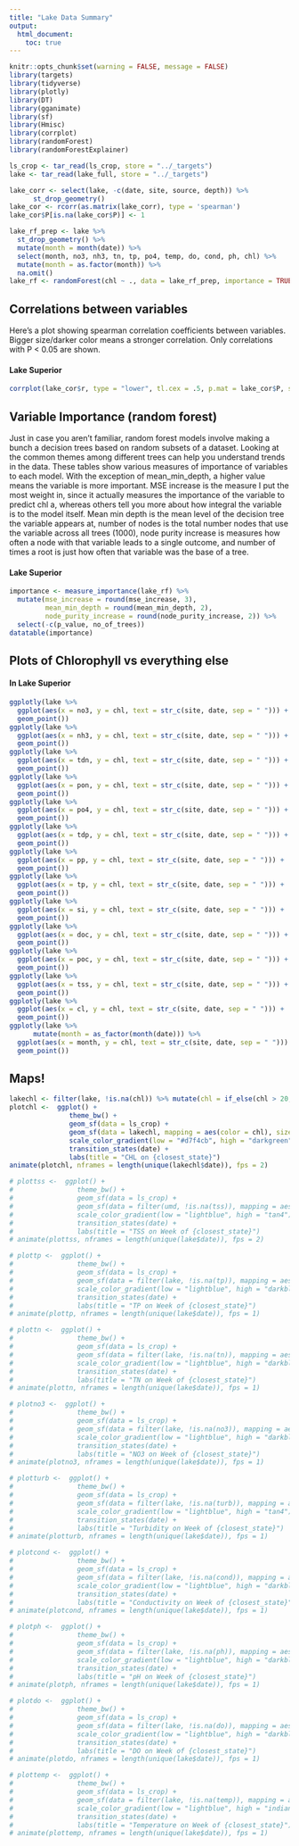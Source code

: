 ```yaml
---
title: "Lake Data Summary"
output: 
  html_document:
    toc: true
---
```


```r
knitr::opts_chunk$set(warning = FALSE, message = FALSE)
library(targets)
library(tidyverse)
library(plotly)
library(DT)
library(gganimate)
library(sf)
library(Hmisc)
library(corrplot)
library(randomForest)
library(randomForestExplainer)

ls_crop <- tar_read(ls_crop, store = "../_targets")
lake <- tar_read(lake_full, store = "../_targets")

lake_corr <- select(lake, -c(date, site, source, depth)) %>% 
      st_drop_geometry()
lake_cor <- rcorr(as.matrix(lake_corr), type = 'spearman')
lake_cor$P[is.na(lake_cor$P)] <- 1

lake_rf_prep <- lake %>%
  st_drop_geometry() %>%
  mutate(month = month(date)) %>%
  select(month, no3, nh3, tn, tp, po4, temp, do, cond, ph, chl) %>%
  mutate(month = as.factor(month)) %>%
  na.omit()
lake_rf <- randomForest(chl ~ ., data = lake_rf_prep, importance = TRUE, ntree = 1000)

```


## Correlations between variables

Here's a plot showing spearman correlation coefficients between variables. Bigger size/darker color means a stronger correlation. Only correlations with P < 0.05 are shown.

#### Lake Superior
```r
corrplot(lake_cor$r, type = "lower", tl.cex = .5, p.mat = lake_cor$P, sig.level = 0.05, insig = 'blank', outline = T)
```



## Variable Importance (random forest)
Just in case you aren't familiar, random forest models involve making a bunch a decision trees based on random subsets of a dataset. Looking at the common themes among different trees can help you understand trends in the data.
These tables show various measures of importance of variables to each model. With the exception of mean_min_depth, a higher value means the variable is more important. MSE increase is the measure I put the most weight in, since it actually measures the importance of the variable to predict chl a, whereas others tell you more about how integral the variable is to the model itself. Mean min depth is the mean level of the decision tree the variable appears at, number of nodes is the total number nodes that use the variable across all trees (1000), node purity increase is measures how often a node with that variable leads to a single outcome, and number of times a root is just how often that variable was the base of a tree.

#### Lake Superior 
```r
importance <- measure_importance(lake_rf) %>%
  mutate(mse_increase = round(mse_increase, 3),
         mean_min_depth = round(mean_min_depth, 2),
         node_purity_increase = round(node_purity_increase, 2)) %>%
  select(-c(p_value, no_of_trees))
datatable(importance)
```

## Plots of Chlorophyll vs everything else
#### In Lake Superior
```r

ggplotly(lake %>%
  ggplot(aes(x = no3, y = chl, text = str_c(site, date, sep = " "))) +
  geom_point())
ggplotly(lake %>%
  ggplot(aes(x = nh3, y = chl, text = str_c(site, date, sep = " "))) +
  geom_point())
ggplotly(lake %>%
  ggplot(aes(x = tdn, y = chl, text = str_c(site, date, sep = " "))) +
  geom_point())
ggplotly(lake %>%
  ggplot(aes(x = pon, y = chl, text = str_c(site, date, sep = " "))) +
  geom_point())
ggplotly(lake %>%
  ggplot(aes(x = po4, y = chl, text = str_c(site, date, sep = " "))) +
  geom_point())
ggplotly(lake %>%
  ggplot(aes(x = tdp, y = chl, text = str_c(site, date, sep = " "))) +
  geom_point())
ggplotly(lake %>%
  ggplot(aes(x = pp, y = chl, text = str_c(site, date, sep = " "))) +
  geom_point())
ggplotly(lake %>%
  ggplot(aes(x = tp, y = chl, text = str_c(site, date, sep = " "))) +
  geom_point())
ggplotly(lake %>%
  ggplot(aes(x = si, y = chl, text = str_c(site, date, sep = " "))) +
  geom_point())
ggplotly(lake %>% 
  ggplot(aes(x = doc, y = chl, text = str_c(site, date, sep = " "))) +
  geom_point())
ggplotly(lake %>%
  ggplot(aes(x = poc, y = chl, text = str_c(site, date, sep = " "))) +
  geom_point())
ggplotly(lake %>%
  ggplot(aes(x = tss, y = chl, text = str_c(site, date, sep = " "))) +
  geom_point())
ggplotly(lake %>%
  ggplot(aes(x = cl, y = chl, text = str_c(site, date, sep = " "))) +
  geom_point())
ggplotly(lake %>%
      mutate(month = as_factor(month(date))) %>%      
  ggplot(aes(x = month, y = chl, text = str_c(site, date, sep = " "))) +
  geom_point())
```


## Maps!

```r
lakechl <- filter(lake, !is.na(chl)) %>% mutate(chl = if_else(chl > 20, NA, chl))
plotchl <-  ggplot() +
               theme_bw() +
               geom_sf(data = ls_crop) +
               geom_sf(data = lakechl, mapping = aes(color = chl), size = 7) +
               scale_color_gradient(low = "#d7f4cb", high = "darkgreen", na.value = "gray30") +
               transition_states(date) +
               labs(title = "CHL on {closest_state}")
animate(plotchl, nframes = length(unique(lakechl$date)), fps = 2)
```
```r
# plottss <-  ggplot() +
#                theme_bw() +
#                geom_sf(data = ls_crop) +
#                geom_sf(data = filter(umd, !is.na(tss)), mapping = aes(color = tss), size = 7) +
#                scale_color_gradient(low = "lightblue", high = "tan4") +
#                transition_states(date) +
#                labs(title = "TSS on Week of {closest_state}")
# animate(plottss, nframes = length(unique(lake$date)), fps = 2)
```
```r
# plottp <-  ggplot() +
#                theme_bw() +
#                geom_sf(data = ls_crop) +
#                geom_sf(data = filter(lake, !is.na(tp)), mapping = aes(color = tp), size = 7) +
#                scale_color_gradient(low = "lightblue", high = "darkblue") +
#                transition_states(date) +
#                labs(title = "TP on Week of {closest_state}")
# animate(plottp, nframes = length(unique(lake$date)), fps = 1)
```
```r
# plottn <-  ggplot() +
#                theme_bw() +
#                geom_sf(data = ls_crop) +
#                geom_sf(data = filter(lake, !is.na(tn)), mapping = aes(color = tn), size = 7) +
#                scale_color_gradient(low = "lightblue", high = "darkblue") +
#                transition_states(date) +
#                labs(title = "TN on Week of {closest_state}")
# animate(plottn, nframes = length(unique(lake$date)), fps = 1)
```
```r
# plotno3 <-  ggplot() +
#                theme_bw() +
#                geom_sf(data = ls_crop) +
#                geom_sf(data = filter(lake, !is.na(no3)), mapping = aes(color = no3), size = 7) +
#                scale_color_gradient(low = "lightblue", high = "darkblue") +
#                transition_states(date) +
#                labs(title = "NO3 on Week of {closest_state}")
# animate(plotno3, nframes = length(unique(lake$date)), fps = 1)
```
```r
# plotturb <-  ggplot() +
#                theme_bw() +
#                geom_sf(data = ls_crop) +
#                geom_sf(data = filter(lake, !is.na(turb)), mapping = aes(color = turb), size = 7) +
#                scale_color_gradient(low = "lightblue", high = "tan4") +
#                transition_states(date) +
#                labs(title = "Turbidity on Week of {closest_state}")
# animate(plotturb, nframes = length(unique(lake$date)), fps = 1)
```
```r
# plotcond <-  ggplot() +
#                theme_bw() +
#                geom_sf(data = ls_crop) +
#                geom_sf(data = filter(lake, !is.na(cond)), mapping = aes(color = cond), size = 7) +
#                scale_color_gradient(low = "lightblue", high = "darkblue") +
#                transition_states(date) +
#                labs(title = "Conductivity on Week of {closest_state}")
# animate(plotcond, nframes = length(unique(lake$date)), fps = 1)
```
```r
# plotph <-  ggplot() +
#                theme_bw() +
#                geom_sf(data = ls_crop) +
#                geom_sf(data = filter(lake, !is.na(ph)), mapping = aes(color = ph), size = 7) +
#                scale_color_gradient(low = "lightblue", high = "darkblue") +
#                transition_states(date) +
#                labs(title = "pH on Week of {closest_state}")
# animate(plotph, nframes = length(unique(lake$date)), fps = 1)
```
```r
# plotdo <-  ggplot() +
#                theme_bw() +
#                geom_sf(data = ls_crop) +
#                geom_sf(data = filter(lake, !is.na(do)), mapping = aes(color = do), size = 7) +
#                scale_color_gradient(low = "lightblue", high = "darkblue") +
#                transition_states(date) +
#                labs(title = "DO on Week of {closest_state}")
# animate(plotdo, nframes = length(unique(lake$date)), fps = 1)
```
```r
# plottemp <-  ggplot() +
#                theme_bw() +
#                geom_sf(data = ls_crop) +
#                geom_sf(data = filter(lake, !is.na(temp)), mapping = aes(color = temp), size = 7) +
#                scale_color_gradient(low = "lightblue", high = "indianred2") +
#                transition_states(date) +
#                labs(title = "Temperature on Week of {closest_state}")
# animate(plottemp, nframes = length(unique(lake$date)), fps = 1)
```

